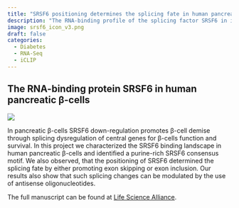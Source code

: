 ```yaml
---
title: "SRSF6 positioning determines the splicing fate in human pancreatic β-cells"
description: "The RNA-binding profile of the splicing factor SRSF6 in immortalized human pancreatic β-cells"
image: srsf6_icon_v3.png
draft: false
categories:
  - Diabetes
  - RNA-Seq
  - iCLIP
---
```


## The RNA-binding protein SRSF6 in human pancreatic β-cells

![](./srsf6.png)

In pancreatic β-cells SRSF6 down-regulation promotes β-cell demise through splicing dysregulation of central genes for β-cells function and survival. In this project we characterized the SRSF6 binding landscape in human pancreatic β-cells and identified a purine-rich SRSF6 consensus motif. We also observed, that the positioning of SRSF6 determined the splicing fate by either promoting exon skipping or exon inclusion. Our results also show that such splicing changes can be modulated by the use of antisense oligonucleotides.

The full manuscript can be found at [Life Science Alliance](https://www.life-science-alliance.org/content/4/3/e202000825).

